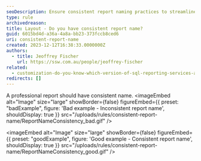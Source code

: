 ```yaml
---
seoDescription: Ensure consistent report naming practices to streamline report creation and improve organization.
type: rule
archivedreason:
title: Layout - Do you have consistent report name?
guid: 6015bd4d-a36a-4a8a-bb23-373fccb8ced6
uri: consistent-report-name
created: 2023-12-12T16:38:33.0000000Z
authors:
  - title: Jeoffrey Fischer
    url: https://ssw.com.au/people/jeoffrey-fischer
related:
  - customization-do-you-know-which-version-of-sql-reporting-services-and-visual-studio-you-are-using
redirects: []
---
```


A professional report should have consistent name.
<imageEmbed
  alt="Image"
  size="large"
  showBorder={false}
  figureEmbed={{
    preset: "badExample",
    figure: 'Bad example - Inconsistent report name',
    shouldDisplay: true
  }}
  src="/uploads/rules/consistent-report-name/ReportNameConsistency_bad.gif"
/>

<imageEmbed
  alt="Image"
  size="large"
  showBorder={false}
  figureEmbed={{
    preset: "goodExample",
    figure: 'Good example - Consistent report name',
    shouldDisplay: true
  }}
  src="/uploads/rules/consistent-report-name/ReportNameConsistency_good.gif"
/>